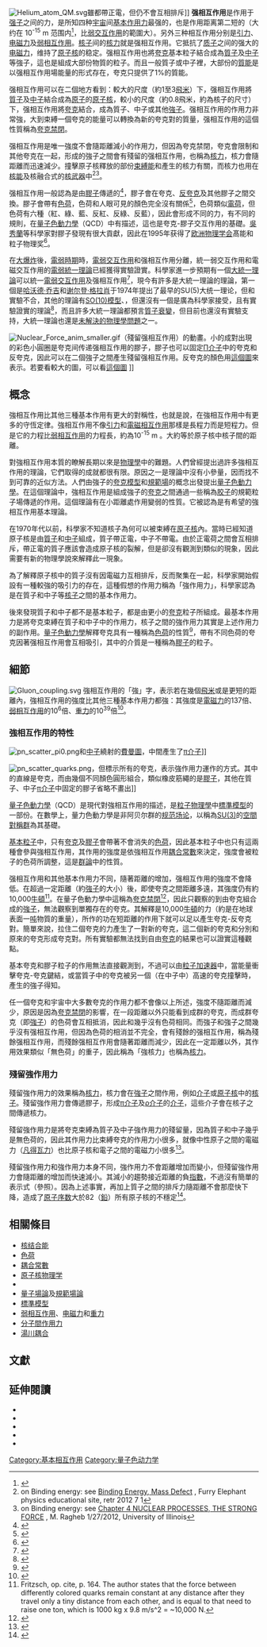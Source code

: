 {{noteTA
|G1=物理學
}}
{{標準模型}}
[[File:Helium_atom_QM.svg|thumb]]雖都帶正電，但仍不會互相排斥]]
'''强相互作用'''是作用于[[强子|强子]]之间的力，是所知四种[[宇宙|宇宙]]间[[基本作用力|基本作用力]]最强的，也是作用距离第二短的（大约在 10<sup>-15</sup> m 范围内<ref name="鄭嘉武鄧天德1981">{{cite book|author1=鄭嘉武|author2=鄧天德|title=自然科學論集|url=http://books.google.com/books?id=L1i9AAAAIAAJ|year=1981|publisher=中國文化大學出版部}}</ref>，比[[弱交互作用|弱交互作用]]的範圍大）。另外三种相互作用分别是[[引力|引力]]、[[电磁力|电磁力]]及[[弱相互作用|弱相互作用]]。[[核子|核子]]间的[[核力|核力]]就是强相互作用。它抵抗了[[质子|质子]]之间的强大的[[电磁力|电磁力]]，维持了[[原子核|原子核]]的稳定。强相互作用也將[[夸克|夸克]]基本粒子結合成為[[質子|質子]]及[[中子|中子]]等強子，這也是組成大部份物質的粒子。而且一般質子或中子裡，大部份的[[質能等價|質能]]是以强相互作用場能量的形式存在，夸克只提供了1%的質能。

强相互作用可以在二個地方看到：較大的尺度（約1至3[[飛米|飛米]]）下，强相互作用將[[質子|質子]]及[[中子|中子]]結合成為[[原子|原子]]的[[原子核|原子核]]，較小的尺度（約0.8飛米，約為核子的尺寸）下，强相互作用將[[夸克|夸克]]結合，成為質子、中子或其他[[強子|強子]]。强相互作用的作用力非常強，大到束縛一個夸克的能量可以轉換為新的夸克對的質量，强相互作用的這個性質稱為[[夸克禁閉|夸克禁閉]]。

强相互作用是唯一強度不會隨距離減小的作用力，但因為夸克禁閉，夸克會限制和其他夸克在一起，形成的強子之間會有殘留的强相互作用，也稱為[[核力|核力]]，核力會隨距離而迅速減少。撞擊原子核釋放的部份[[束縛能|束縛能]]和產生的核力有關，而核力也用在[[核能|核能]]及核融合式的[[核武器|核武器]]中<ref>on Binding energy: see [http://www.furryelephant.com/content/radioactivity/binding-energy-mass-defect/ Binding Energy, Mass Defect] {{Wayback|url=http://www.furryelephant.com/content/radioactivity/binding-energy-mass-defect/ |date=20170618092355 }}, Furry Elephant physics educational site, retr 2012 7 1</ref><ref>on Binding energy: see [https://netfiles.uiuc.edu/mragheb/www/NPRE%20402%20ME%20405%20Nuclear%20Power%20Engineering/Nuclear%20Processes%20The%20Strong%20Force.pdf Chapter 4 NUCLEAR PROCESSES, THE STRONG FORCE] {{Wayback|url=https://netfiles.uiuc.edu/mragheb/www/NPRE%20402%20ME%20405%20Nuclear%20Power%20Engineering/Nuclear%20Processes%20The%20Strong%20Force.pdf |date=20121218195010 }}, M. Ragheb 1/27/2012, University of Illinois</ref>。

强相互作用一般認為是由[[膠子|膠子]]傳遞的<ref>{{cite web | url=http://pansci.tw/archives/17929 | title=緻密小步舞曲— 重離子對撞，再現宇宙大爆炸 | publisher=泛科學 | accessdate=2015-03-25 | archive-date=2015-04-02 | archive-url=https://web.archive.org/web/20150402194649/http://pansci.tw/archives/17929 | dead-url=no }}</ref>，膠子會在夸克、[[反夸克|反夸克]]及其他膠子之間交換。膠子會帶有[[色荷|色荷]]，色荷和人眼可見的顏色完全沒有關係<ref>{{Citation|last=Feynman |first=Richard |authorlink=Richard Feynman |title=[[QED：光和物質的奇異性|QED: The Strange Theory of Light and Matter]] |year=1985 |publisher=Princeton University Press |isbn=0-691-08388-6 |page=136 |quote=The idiot physicists, unable to come up with any wonderful Greek words anymore, call this type of polarization by the unfortunate name of 'color,' which has nothing to do with color in the normal sense.}}</ref>，色荷類似[[電荷|電荷]]，但色荷有六種（紅、綠、藍、反紅、反綠、反藍），因此會形成不同的力，有不同的規則，在[[量子色動力學|量子色動力學]]（QCD）中有描述，這也是夸克-膠子交互作用的基礎。[[吳秀蘭|吳秀蘭]]等科學家對膠子發現有很大貢獻，因此在1995年获得了[[欧洲物理学会|欧洲物理学会]]髙能和粒子物理奖<ref>{{cite web|url=http://eps-hepp.web.cern.ch/eps-hepp/hepp-prize-awards.php|title=The High Energy and Particle Physics Prizes|publisher=European Physical Society|accessdate=6 March 2013|archive-date=2008-05-26|archive-url=https://web.archive.org/web/20080526132255/http://eps-hepp.web.cern.ch/eps-hepp/hepp-prize-awards.php|dead-url=no}}</ref>。

在[[大爆炸|大爆炸]]後，[[電弱時期|電弱時期]]時，[[電弱交互作用|電弱交互作用]]和强相互作用分離，統一弱交互作用和電磁交互作用的[[電弱統一理論|電弱統一理論]]已經獲得實驗證實。科學家進一步預期有一個[[大統一理論|大統一理論]]可以統一[[電弱交互作用|電弱交互作用]]及强相互作用<ref name="一鸿·徐2006">{{cite book|author=一鸿·徐|title=膨脹的宇宙 愛因斯坦的玩具|url=http://books.google.com/books?id=mxSJLtQpI4EC&pg=PA150|year=2006|publisher=五南圖書出版股份有限公司|isbn=978-957-11-4195-4|pages=150–}}</ref>，現今有許多是大統一理論的理論，第一個是[[哈沃德·乔吉|哈沃德·乔吉]]和[[谢尔登·格拉肖|谢尔登·格拉肖]]于1974年提出了最早的SU(5)大统一理论，但和實驗不合，其他的理論有[[正交群|SO(10)模型]]、{{link-en|喬吉-格拉肖模型|Georgi–Glashow model}}，但還沒有一個是廣為科學家接受，且有實驗證實的理論<ref>

{{cite book
| last=Ross |first=G.
| year=1984
| title=Grand Unified Theories
| pages=
| publisher=Westview Press
| isbn=978-0-805-36968-7
}}</ref>，而且許多大統一理論都預言[[質子衰變|質子衰變]]，但目前也還沒有實驗支持，大統一理論也還是[[未解決的物理學問題|未解決的物理學問題]]之一。

[[File:Nuclear_Force_anim_smaller.gif|thumb]]（殘留强相互作用）的動畫。小的成對出現的彩色小圓圈是夸克间传递强相互作用的膠子，膠子也可以固定[[Π介子|Π介子]]中的夸克和反夸克，因此可以在二個強子之間產生殘留强相互作用。反夸克的顏色用[[:File:Quark_Anticolours.png|這個圖]]來表示。若要看較大的圖，可以看[http://upload.wikimedia.org/wikipedia/commons/d/d9/Nulcear_Force_anim.gif 這個圖] ]]

== 概念 ==
強相互作用比其他三種基本作用有更大的對稱性，也就是說，在強相互作用中有更多的守恆定律。強相互作用不像[[引力|引力]]和[[電磁相互作用|電磁相互作用]]那樣是長程力而是短程力。但是它的力程比[[弱相互作用|弱相互作用]]的力程長，約為10<sup>-15</sup> m 。大約等於原子核中核子間的距離。

對強相互作用本質的瞭解長期以來是[[物理學|物理學]]中的難題。人們曾經提出過許多強相互作用的理論，它們取得的成就都很有限。原因之一是理論中沒有小參量，因而找不到可靠的近似方法。人們由強子的[[夸克模型|夸克模型]]和[[規範場|規範場]]的概念出發提出[[量子色動力學|量子色動力學]]。在這個理論中，強相互作用是組成強子的[[夸克|夸克]]之間通過一些稱為[[胶子|胶子]]的規範粒子場傳遞的作用。這個理論有在小距離處作用變弱的性質。它被認為是有希望的強相互作用基本理論。

在1970年代以前，科學家不知道核子為何可以被束縛在[[原子核|原子核]]內。當時已經知道原子核是由[[質子|質子]]和[[中子|中子]]組成，質子帶正電，中子不帶電。由於正電荷之間會互相排斥，帶正電的質子應該會造成原子核的裂解，但是卻沒有觀測到類似的現象，因此需要有新的物理學說來解釋此一現象。

為了解釋原子核中的質子沒有因電磁力互相排斥，反而聚集在一起，科學家開始假設有一種較強的吸引力的存在，這種假想的作用力稱為「強作用力」，科學家認為是在質子和中子等[[核子|核子]]之間的基本作用力。

後來發現質子和中子都不是基本粒子，都是由更小的[[夸克|夸克]]粒子所組成。最基本作用力是將夸克束縛在質子和中子中的作用力，核子之間的強作用力其實是上述作用力的副作用。[[量子色動力學|量子色動力學]]解釋夸克具有一種稱為[[色荷|色荷]]的性質<ref>
{{cite book
 |author=R.P. Feynman
 |year=1985
 |title=QED: The Strange Theory of Light and Matter
 |url=https://archive.org/details/qedstrangetheory00feyn_202
 |page=[https://archive.org/details/qedstrangetheory00feyn_202/page/n140 136]
 |publisher=Princeton University Press
 |isbn=0-691-08388-6
 |quote=The idiot physicists, unable to come up with any wonderful Greek words anymore, call this type of polarization by the unfortunate name of 'color,' which has nothing to do with color in the normal sense.
}}</ref>，帶有不同色荷的夸克因著强相互作用會互相吸引，其中的介質是一種稱為[[膠子|膠子]]的粒子。

==細節==
[[File:Gluon_coupling.svg|thumb]]
強相互作用的「強」字，表示若在幾個[[飛米|飛米]]或是更短的距離內，強相互作用的強度比其他三種基本作用力都強：其強度是[[電磁力|電磁力]]的137倍、[[弱相互作用|弱相互作用]]的10<sup>6</sup>倍、[[重力|重力]]的10<sup>39</sup>倍<ref name="清凉·林戴念祖2005">{{cite book|author1=清凉·林|author2=戴念祖|title=力學 牛頓力學, 彈性、液體和熱力學|url=http://books.google.com/books?id=fKUZjiE2gkIC&pg=PA141|year=2005|publisher=五南圖書出版股份有限公司|isbn=978-957-11-3889-3|pages=141–}}</ref>。

===強相互作用的特性===
[[File:pn_scatter_pi0.png|thumb]]和[[中子|中子]]繞射的[[費曼圖|費曼圖]]，中間產生了[[π介子|π介子]]]]

[[File:pn_scatter_quarks.png|thumb]]，但標示所有的夸克，表示強作用力運作的方式。其中的直線是夸克，而由幾個不同顏色圓形組合，類似橡皮筋繩的是[[膠子|膠子]]，其他在質子、中子[[π介子|π介子]]中固定的膠子省略不畫出]]

[[量子色動力學|量子色動力學]]（QCD）是現代對強相互作用的描述，是[[粒子物理學|粒子物理學]]中[[標準模型|標準模型]]的一部份。在數學上，量力色動力學是非阿贝尔群的[[规范场论|规范场论]]，以稱為[[特殊酉群|SU(3)]]的[[空間對稱群|空間對稱群]]為其基礎。

[[基本粒子|基本粒子]]中，只有[[夸克|夸克]]及[[膠子|膠子]]會帶著不會消失的[[色荷|色荷]]，因此基本粒子中也只有這兩種會參與強相互作用，其作用的強度是依強相互作用[[耦合常數|耦合常數]]來決定，強度會被粒子的色荷所調整，這是[[群論|群論]]中的性質。

强相互作用和其他基本作用力不同，隨著距離的增加，强相互作用的強度不會降低。在超過一定距離（約[[強子|強子]]的大小）後，即使夸克之間距離多遠，其強度仍有約10,000[[牛頓|牛頓]]<ref>Fritzsch, op. cite, p. 164. The author states that the force between differently colored quarks remain constant at any distance after they travel only a tiny distance from each other, and is equal to that need to raise one ton, which is 1000 kg x 9.8 m/s^2 = ~10,000 N.</ref>。在量子色動力學中這稱為[[夸克禁閉|夸克禁閉]]<ref name="林清凉2003">{{cite book|author=林清凉|title=近代物理 原子核物理学简介、基本粒子物理学简介. II|url=http://books.google.com/books?id=-ETgZY5xS80C&pg=PA464|year=2003|publisher=五南圖書出版股份有限公司|isbn=978-957-11-3227-3|pages=464–}}</ref>，因此只觀察的到由夸克組合成的[[強子|強子]]，無法觀察到單獨存在的夸克。其解釋是10,000[[牛頓|牛頓]]的力（約是在地球表面一[[吨|吨]]物質的重量），所作的功在短距離的作用下就可以足以產生夸克-反夸克對。簡單來說，拉住二個夸克的力產生了一對新的夸克，這二個新的夸克和分別和原來的夸克形成夸克對。所有實驗都無法找到自由[[夸克|夸克]]的結果也可以證實這種觀點。

基本夸克和膠子粒子的作用無法直接觀測到，不過可以由[[粒子加速器|粒子加速器]]中，當能量衝擊夸克-夸克鍵結，或當質子中的夸克被另一個（在中子中）高速的夸克撞擊時，產生的強子得知。

任一個夸克和宇宙中大多數夸克的作用力都不會像以上所述，強度不隨距離而減少，原因是因為[[夸克禁閉|夸克禁閉]]的影響，在一段距離以外只能看到成群的夸克，而成群夸克（即[[強子|強子]]）的色荷會互相抵消，因此和幾乎沒有色荷相同。而強子和強子之間幾乎沒有强相互作用，但因為色荷的相消並不完全，會有殘餘的强相互作用，稱為殘餘强相互作用，而殘餘强相互作用會隨著距離而減少，因此在一定距離以外，其作用效果類似「無色荷」的重子，因此稱為「強核力」也稱為[[核力|核力]]。

===殘留強作用力===
殘留強作用力的效果稱為[[核力|核力]]，核力會在[[強子|強子]]之間作用，例如[[介子|介子]]或[[原子核|原子核]]中的[[核子|核子]]。殘留強作用力會傳遞膠子，形成[[π介子|π介子]]及[[ρ介子|ρ介子]]的[[介子|介子]]，這些介子會在核子之間傳遞核力。

殘留強作用力是將夸克束縛為質子及中子強作用力的殘留量，因為質子和中子幾乎是無色荷的，因此其作用力比束縛夸克的作用力小很多，就像中性原子之間的電磁力（[[凡得瓦力|凡得瓦力]]）也比原子核和電子之間的電磁力小很多<ref>{{cite book
 |last=Fritzsch |first=H.
 |year=1983
 |title=Quarks: The Stuff of Matter
 |url=https://archive.org/details/quarksstuffofmat00frit |publisher={{link-en|基础书籍出版社|Basic Books|Basic Books}}
 |isbn=978-0-465-06781-7
 |pages=[https://archive.org/details/quarksstuffofmat00frit/page/167 167]–168
}}</ref>。

殘留強作用力和強作用力本身不同，強作用力不會距離增加而變小，但殘留強作用力會隨距離的增加而快速減小。其減小的趨勢接近距離的負[[指數|指數]]，不過沒有簡單的表示式（參照{{link-en|湯川勢|Yukawa potential}}）。因為上述事實，再加上質子之間的排斥力隨距離不會那麼快下降，造成了[[原子序数|原子序数]]大於82（[[鉛|鉛]]）所有原子核的不穩定<ref>{{cite book|title=不可不知的万物简史|url=http://books.google.com/books?id=WBJlAgAAQBAJ&pg=PT172|date=21 December 2013|publisher=青苹果数据中心|pages=172–|id=GGKEY:6LWLFHQ8UDF}}</ref>。

==相關條目==
*[[核结合能|核结合能]]
*[[色荷|色荷]]
*[[耦合常數|耦合常數]]
*[[原子核物理学|原子核物理学]]
*{{link-en|QCD物質|QCD matter}}
*[[量子場論|量子場論]]及[[規範場論|規範場論]]
*[[標準模型|標準模型]]
*[[弱相互作用|弱相互作用]]、[[电磁力|电磁力]]和[[重力|重力]]
*[[分子間作用力|分子間作用力]]
*[[湯川耦合|湯川耦合]]

== 文獻 ==
{{reflist}}

==延伸閱讀==
* {{cite web
 |author=J.R. Christman
 |year=2001
 |title=MISN-0-280: ''The Strong Interaction''
 |url=http://35.9.69.219/home/modules/pdf_modules/m280.pdf
 |work=[http://www.physnet.org Project PHYSNET]
 |accessdate=2012-10-01
 |archive-date=2005-10-16
 |archive-url=https://web.archive.org/web/20051016222258/http://35.9.69.219/home/modules/pdf_modules/m280.pdf
 |dead-url=no
 }}
* {{cite book
 |author=D.J. Griffiths
 |year=1987
 |title=Introduction to Elementary Particles
 |publisher=[[約翰威立|John Wiley & Sons]]
 |isbn=0-471-60386-4
}}
* {{Cite book
 |author=F. Halzen, A.D. Martin
 |year=1984
 |title=Quarks and Leptons: An Introductory Course in Modern Particle Physics
 |publisher=[[約翰威立|John Wiley & Sons]]
 |isbn=0-471-88741-2
}}
* {{cite book
 |author=G.L. Kane
 |year=1987
 |title=Modern Elementary Particle Physics
 |publisher={{link-en|珀修斯圖書集團|Perseus Books|Perseus Books}}
 |isbn=0-201-11749-5
}}
* {{cite book
 |author=R. Morris
 |year=2003
 |title=The Last Sorcerers: The Path from Alchemy to the Periodic Table
 |url=https://archive.org/details/lastsorcererspat0000morr_r6w0
 |publisher={{link-en|约瑟夫·亨利出版社|Joseph Henry Press|Joseph Henry Press}}
 |isbn=0-309-50593-3
}}

{{基本力}}
{{基本粒子和基本相互作用}}

{{Authority control}}
[[Category:基本相互作用|Category:基本相互作用]]
[[Category:量子色动力学|Category:量子色动力学]]